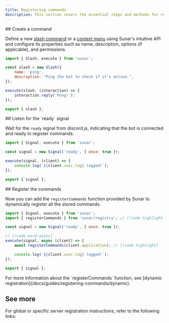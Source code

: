 ```yaml
---
title: Registering commands
description: This section covers the essential steps and methods for registering commands in your Discord bot using Sunar.
---
```


<Steps>

<Step>
## Create a command

Define a new [slash command](/docs/builders/slash) or a [context menu](/docs/builders/context-menu) using Sunar's intuitive API and configure its properties such as name, description, options (if applicable), and permissions.

```js title="src/commands/ping.js"
import { Slash, execute } from 'sunar';

const slash = new Slash({
	name: 'ping',
	description: "Ping the bot to check if it's online.",
});

execute(slash, (interaction) => {
	interaction.reply('Pong!');
});

export { slash };
```

</Step>

<Step>
## Listen for the `ready` signal

Wait for the `ready` signal from discord.js, indicating that the bot is connected and ready to register commands.

```js title="src/signals/ready.js"
import { Signal, execute } from 'sunar';

const signal = new Signal('ready', { once: true });

execute(signal, (client) => {
	console.log(`${client.user.tag} logged!`);
});

export { signal };
```

</Step>

<Step>
## Register the commands

Now you can add the `registerCommands` function provided by Sunar to dynamically register all the stored commands.

```js title="src/signals/ready.js"
import { Signal, execute } from 'sunar';
import { registerCommands } from 'sunar/registry'; // [!code highlight]

const signal = new Signal('ready', { once: true });

// [!code word:async]
execute(signal, async (client) => {
	await registerCommands(client.application); // [!code highlight]

	console.log(`${client.user.tag} logged!`);
});

export { signal };
```

<Callout>
	For more information about the `registerCommands` function, see [dynamic
	registration](/docs/guides/registering-commands/dynamic).
</Callout>

</Step>

</Steps>

## See more

For global or specific server registration instructions, refer to the following links:

<Cards>
	<Card
		title="Global Commands Registration"
		description="Global registration makes commands available across all servers."
		href="/docs/guides/registering-commands/global"
	/>
	<Card
		title="Guilds Commands Registration"
		description="Guilds registration involves registering all commands specifically for a list of servers."
		href="/docs/guides/registering-commands/guilds"
	/>
</Cards>
